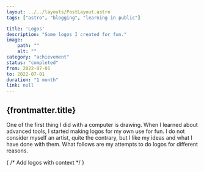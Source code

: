 ```yaml
---
layout: ../../layouts/PostLayout.astro
tags: ["astro", "blogging", "learning in public"]

title: 'Logos'
description: "Some logos I created for fun."
image:
    path: ""
    alt: ""
category: "achievement"
status: "completed"
from: 2022-07-01
to: 2022-07-01
duration: "1 month"
link: null
---
```


## {frontmatter.title}

One of the first thing I did with a computer is drawing. When I learned about advanced tools, I started making logos for my own use for fun. I do not consider myself an artist, quite the contrary, but I like my ideas and what I have done with them. What follows are my attempts to do logos for different reasons.

{ /* Add logos with context */ }

